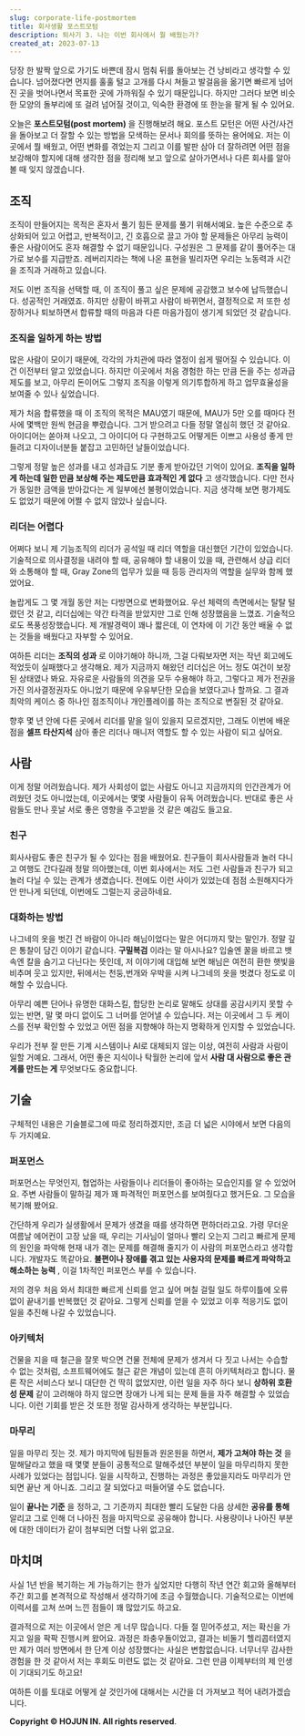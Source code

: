```yaml
---
slug: corporate-life-postmortem
title: 회사생활 포스트모텀
description: 퇴사기 3. 나는 이번 회사에서 뭘 배웠는가?
created_at: 2023-07-13
---
```


당장 한 발짝 앞으로 가기도 바쁜데 잠시 멈춰 뒤를 돌아보는 건 낭비라고 생각할 수 있습니다. 넘어졌다면 먼지를 훌훌 털고 고개를 다시
쳐들고 발걸음을 옮기면 빠르게 넘어진 곳을 벗어나면서 목표한 곳에 가까워질 수 있기 때문입니다. 하지만 그러다 보면 비슷한 모양의 돌부리에
또 걸려 넘어질 것이고, 익숙한 환경에 또 한눈을 팔게 될 수 있어요.

오늘은 **포스트모텀(post mortem)** 을 진행해보려 해요. 포스트 모턴은 어떤 사건/사건을 돌아보고 더 잘할 수 있는 방법을
모색하는 문서나 회의를 뜻하는 용어에요. 저는 이곳에서 뭘 배웠고, 어떤 변화를 겪었는지 그리고 이를 발판 삼아 더 잘하려면 어떤 점을
보강해야 할지에 대해 생각한 점을 정리해 보고 앞으로 살아가면서나 다른 회사를 알아볼 때 잊지 않겠습니다.

## 조직

조직이 만들어지는 목적은 혼자서 풀기 힘든 문제를 풀기 위해서예요. 높은 수준으로 추상화되어 있고 어렵고, 반복적이고, 긴 호흡으로 끌고
가야 할 문제들은 아무리 능력이 좋은 사람이어도 혼자 해결할 수 없기 때문입니다. 구성원은 그 문제를 같이 풀어주는 대가로 보수를 지급받죠.
레버리지라는 책에 나온 표현을 빌리자면 우리는 노동력과 시간을 조직과 거래하고 있습니다.

저도 이번 조직을 선택할 때, 이 조직이 풀고 싶은 문제에 공감했고 보수에 납득했습니다. 성공적인 거래였죠. 하지만 상황이 바뀌고 사람이
바뀌면서, 결정적으로 저 또한 성장하거나 퇴보하면서 합류할 때의 마음과 다른 마음가짐이 생기게 되었던 것 같습니다.

### 조직을 일하게 하는 방법

많은 사람이 모이기 때문에, 각각의 가치관에 따라 열정이 쉽게 떨어질 수 있습니다. 이건 이전부터 알고 있었습니다. 하지만 이곳에서 처음
경험한 하는 만큼 돈을 주는 성과급 제도를 보고, 아무리 돈이어도 그렇지 조직을 이렇게 의기투합하게 하고 업무효율성을 보여줄 수 있나
싶었습니다.

제가 처음 합류했을 때 이 조직의 목적은 MAU였기 때문에, MAU가 5만 오를 때마다 전사에 몇백만 원씩 현금을 뿌렸습니다. 그거 받으려고
다들 정말 열심히 했던 것 같아요. 아이디어는 쏟아져 나오고, 그 아이디어 다 구현하고도 어떻게든 이쁘고 사용성 좋게 만들려고 디자이너분들
붙잡고 고민하던 날들이었습니다.

그렇게 정말 높은 성과를 내고 성과급도 기분 좋게 받아갔던 기억이 있어요. **조직을 일하게 하는데 일한 만큼 보상해 주는 제도만큼 효과적인
게 없다** 고 생각했습니다. 다만 전사가 동일한 금액을 받아갔다는 게 일부에선 불평이었습니다. 지금 생각해 보면 평가제도도 없었기 때문에
어쩔 수 없지 않았나 싶습니다.

### 리더는 어렵다

어쩌다 보니 제 기능조직의 리더가 공석일 때 리더 역할을 대신했던 기간이 있었습니다. 기술적으로 의사결정을 내려야 할 때, 공유해야 할
내용이 있을 때, 관련해서 상급 리더와 소통해야 할 때, Gray Zone의 업무가 있을 때 등등 관리자의 역할을 실무와 함께 했었어요.

놀랍게도 그 몇 개월 동안 저는 다방면으로 변화했어요. 우선 체력의 측면에서는 탈탈 털렸던 것 같고, 리더십에는 약간 타격을 받았지만 그로
인해 성장했음을 느꼈죠. 기술적으로도 폭풍성장했습니다. 제 개발경력이 꽤나 짧은데, 이 연차에 이 기간 동안 배울 수 없는 것들을 배웠다고
자부할 수 있어요.

여하튼 리더는 **조직의 성과** 로 이야기해야 하니까, 그걸 다뤄보자면 저는 작년 회고에도 적었듯이 실패했다고 생각해요. 제가 지금까지
해왔던 리더십은 어느 정도 여건이 보장된 상태였나 봐요. 자유로운 사람들의 의견을 모두 수용해야 하고, 그렇다고 제가 전권을 가진
의사결정권자도 아니었기 때문에 우유부단한 모습을 보였다고나 할까요. 그 결과 최악의 케이스 중 하나인 점조직이나 개인플레이를 하는 조직으로
변질된 것 같아요.

향후 몇 년 안에 다른 곳에서 리더를 맡을 일이 있을지 모르겠지만, 그래도 이번에 배운 점을 **셀프 타산지석** 삼아 좋은 리더나 매니저
역할도 할 수 있는 사람이 되고 싶어요.

## 사람

이게 정말 어려웠습니다. 제가 사회성이 없는 사람도 아니고 지금까지의 인간관계가 어려웠던 것도 아니었는데, 이곳에서는 몇몇 사람들이 유독
어려웠습니다. 반대로 좋은 사람들도 만나 훗날 서로 좋은 영향을 주고받을 것 같은 예감도 들고요.

### 친구

회사사람도 좋은 친구가 될 수 있다는 점을 배웠어요. 친구들이 회사사람들과 놀러 다니고 여행도 간다길래 정말 의아했는데, 이번 회사에서는
저도 그런 사람들과 친구가 되고 놀러 다닐 수 있는 관계가 생겼습니다. 전에도 이런 사이가 있었는데 점점 소원해지다가 안 만나게 되던데,
이번에도 그럴는지 궁금하네요.

### 대화하는 방법

나그네의 옷을 벗긴 건 바람이 아니라 해님이었다는 말은 어디까지 맞는 말인가. 정말 깊은 통찰이 담긴 이야기 같습니다. **구밀복검**
이라는 말 아시나요? 입술엔 꿀을 바르고 뱃속엔 칼을 숨기고 다닌다는 뜻인데, 저 이야기에 대입해 보면 해님은 여전히 환한 햇빛을 비추며
웃고 있지만, 뒤에서는 천둥,번개와 우박을 시켜 나그네의 옷을 벗겼다 정도로 이해할 수 있습니다.

아무리 예쁜 단어나 유명한 대화스킬, 합당한 논리로 말해도 상대를 공감시키지 못할 수 있는 반면, 말 몇 마디 없이도 그 너머를 얻어낼 수
있습니다. 저는 이곳에서 그 두 케이스를 전부 확인할 수 있었고 어떤 점을 지향해야 하는지 명확하게 인지할 수 있었습니다.

우리가 전부 잘 만든 기계 시스템이나 AI로 대체되지 않는 이상, 여전히 사람과 사람이 일할 거예요. 그래서, 어떤 좋은 지식이나 탁월한
논리에 앞서 **사람 대 사람으로 좋은 관계를 만드는 게** 무엇보다도 중요합니다.

## 기술

구체적인 내용은 기술블로그에 따로 정리하겠지만, 조금 더 넓은 시야에서 보면 다음의 두 가지예요.

### 퍼포먼스

퍼포먼스는 무엇인지, 협업하는 사람들이나 리더들이 좋아하는 모습인지를 알 수 있었어요. 주변 사람들이 말하길 제가 꽤 파격적인 퍼포먼스를
보여줬다고 했거든요. 그 모습을 복기해 봤어요.

간단하게 우리가 실생활에서 문제가 생겼을 때를 생각하면 편하더라고요. 가령 무더운 여름날 에어컨이 고장 났을 때, 우리는 기사님이 얼마나
빨리 오는지 그리고 빠르게 문제의 원인을 파악해 현재 내가 겪는 문제를 해결해 줄지가 이 사람의 퍼포먼스라고 생각합니다. 개발자도 똑같아요.
**불편이나 장애를 겪고 있는 사용자의 문제를 빠르게 파악하고 해소하는 능력** , 이걸 1차적인 퍼포먼스 부를 수 있습니다.

저의 경우 처음 와서 최대한 빠르게 신뢰를 얻고 싶어 며칠 걸릴 일도 하루이틀에 오류 없이 끝내기를 반복했던 것 같아요. 그렇게 신뢰를 얻을
수 있었고 이후 적응기도 없이 일을 추진해 나갈 수 있었습니다.

### 아키텍처

건물을 지을 때 철근을 잘못 박으면 건물 전체에 문제가 생겨서 다 짓고 나서는 수습할 수 없는 것처럼, 소프트웨어에도 철근 같은 개념이
있는데 흔히 아키텍처라고 합니다. 물론 작은 서비스다 보니 대단한 건 딱히 없었지만, 이런 일을 자주 하다 보니 **상하위 호환성 문제**
같이 고려해야 하지 않으면 장애가 나게 되는 문제 들을 자주 해결할 수 있었습니다. 이런 기회를 받은 것 또한 정말 감사하게 생각하는
부분입니다.

### 마무리

일을 마무리 짓는 것. 제가 마지막에 팀원들과 원온원을 하면서, **제가 고쳐야 하는 것** 을 말해달라고 했을 때 몇몇 분들이 공통적으로
말해주셨던 부분이 일을 마무리하지 못한 사례가 있었다는 점입니다. 일을 시작하고, 진행하는 과정은 좋았을지라도 마무리가 안되면 끝난 게
아니죠. 그리고 잘 되었다고 떠들어댈 수도 없습니다.

일이 **끝나는 기준** 을 정하고, 그 기준까지 최대한 빨리 도달한 다음 상세한 **공유를 통해** 알리고 그로 인해 더 나아진 점을
마지막으로 공유해야 합니다. 사용량이나 나아진 부분에 대한 데이터가 같이 첨부되면 더할 나위 없고요.

## 마치며

사실 1년 반을 복기하는 게 가능하기는 한가 싶었지만 다행히 작년 연간 회고와 올해부터 주간 회고를 본격적으로 작성해서 생각하기에 조금
수월했습니다. 기술적으로는 이번에 이력서를 고쳐 쓰며 느낀 점들이 꽤 많았기도 하고요.

결과적으로 저는 이곳에서 얻은 게 너무 많습니다. 다들 절 믿어주셨고, 저는 확신을 가지고 일을 팍팍 진행시켜 왔어요. 과정은
좌충우돌이었고, 결과는 비둘기 헬리콥터였지만 제가 여러 방면에서 한 단계 이상 성장했다는 사실은 변함없습니다. 너무너무 감사한 경험을 한 것
같아서 저는 후회도 미련도 없는 것 같아요. 그런 만큼 이제부터의 제 인생이 기대되기도 하고요!

여하튼 이를 토대로 어떻게 살 것인가에 대해서는 시간을 더 가져보고 적어 내려가겠습니다.

**Copyright © HOJUN IN. All rights reserved**.
